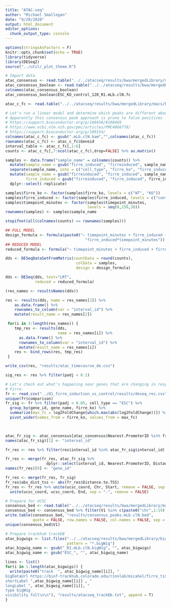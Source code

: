 ```yaml
---
title: "ATAC-seq"
author: "Michael Smallegan"
date: "9/29/2020"
output: html_document
editor_options: 
  chunk_output_type: console
---
```


```r
options(stringsAsFactors = F)
knitr::opts_chunk$set(echo = TRUE)
library(tidyverse)
library(DESeq2)
source("../util/_plot_theme.R")
```

```r
# Import data
atac_consensus <- read.table("../../atacseq/results/bwa/mergedLibrary/macs/broadPeak/consensus/consensus_peaks.mLb.clN.annotatePeaks.txt", sep = "\t", header = T)
atac_consensus_boolean <- read.table("../../atacseq/results/bwa/mergedLibrary/macs/broadPeak/consensus/consensus_peaks.mLb.clN.boolean.annotatePeaks.txt", sep = "\t", header = T)
colnames(atac_consensus_boolean)
atac_consensus_boolean$ESC_KO_control_120_R1.mLb.clN.fc

atac_c_fc <- read.table("../../atacseq/results/bwa/mergedLibrary/macs/broadPeak/consensus/consensus_peaks.mLb.clN.featureCounts.txt", skip = 1, sep = "\t", header = T)

```

```r
# Let's run a linear model and determine which peaks are different about
# Apparently this consensus peak approach is prone to false positives
# https://support.bioconductor.org/p/108458/#108469
# https://www.ncbi.nlm.nih.gov/pmc/articles/PMC4066778/
# https://support.bioconductor.org/p/109154/
colnames(atac_c_fc) <- gsub(".mLb.clN.bam","",colnames(atac_c_fc))
rownames(atac_c_fc) <- atac_c_fc$Geneid
interval_table <- atac_c_fc[,1:6]
counts <- atac_c_fc[,7:ncol(atac_c_fc),drop=FALSE] %>% as.matrix()

samples <- data.frame("sample_name" = colnames(counts)) %>%
  mutate(sample_name = gsub("firre_induced", "firreinduced", sample_name)) %>%
  separate(sample_name, into = c("cell_type", "firre_ko", "firre_induced", "timepoint_minutes", "replicate"), remove = FALSE) %>%
  mutate(sample_name = gsub("firreinduced", "firre_induced", sample_name),
         firre_induced = gsub("firreinduced", "firre_induced", firre_induced)) %>%
  dplyr::select(-replicate)

samples$firre_ko <- factor(samples$firre_ko, levels = c("WT", "KO"))
samples$firre_induced <- factor(samples$firre_induced, levels = c("control", "firre_induced"))
samples$timepoint_minutes <- factor(samples$timepoint_minutes, 
                                    levels = seq(0,150,30))
rownames(samples) <- samples$sample_name

stopifnot(all(colnames(counts) == rownames(samples)))


```

```r
## FULL MODEL
design_formula <- formula(paste0("~ timepoint_minutes + firre_induced + firre_ko +",
                                   "firre_induced*timepoint_minutes"))
## REDUCED MODEL
reduced_formula <- formula("~ timepoint_minutes + firre_induced + firre_ko")

dds <- DESeqDataSetFromMatrix(countData = round(counts), 
                               colData = samples, 
                               design = design_formula)

dds <- DESeq(dds, test="LRT", 
             reduced = reduced_formula)

(res_names <- resultsNames(dds))

res <- results(dds, name = res_names[2]) %>% 
    as.data.frame() %>%
    rownames_to_column(var = "interval_id") %>%
    mutate(result_name = res_names[2]) 

 for(i in 3:length(res_names)) {
    tmp_res <- results(dds, 
                       name = res_names[i]) %>%
      as.data.frame() %>%
      rownames_to_column(var = "interval_id") %>%
      mutate(result_name = res_names[i]) 
    res <- bind_rows(res, tmp_res)
 }

write_csv(res, "results/atac_timecourse_de.csv")

sig_res <- res %>% filter(padj < 0.1)
```


```r
# Let's check out what's happening near genes that are changing in response to 
# Firre. 
fr <- read_csv("../01_firre_induction_vs_control/results/deseq_res.csv")
unique(fr$comparison)
fr_sig <- fr %>% filter(padj < 0.05, cell_type == "ESC") %>%
  group_by(gene_id, gene_name, firre_ko) %>%
  summarize(max_fc = log2FoldChange[which.max(abs(log2FoldChange))]) %>%
  pivot_wider(names_from = firre_ko, values_from = max_fc)

 

atac_fr_sig <- atac_consensus[atac_consensus$Nearest.PromoterID %in% fr_sig$gene_id,]
names(atac_fr_sig)[1] <- "interval_id"

fr_res <- res %>% filter(res$interval_id %in% atac_fr_sig$interval_id)

fr_res <- merge(fr_res, atac_fr_sig %>% 
                  dplyr::select(interval_id, Nearest.PromoterID, Distance.to.TSS, Chr, Start, End))
names(fr_res)[9] <- "gene_id"

fr_res <- merge(fr_res, fr_sig)
fr_res$abs_dist_tss <- abs(fr_res$Distance.to.TSS)
fr_res <- fr_res %>% unite(ucsc_coord, Chr, Start, remove = FALSE, sep = ":") %>%
  unite(ucsc_coord, ucsc_coord, End, sep = "-", remove = FALSE)
```

```r
# Prepare for UCSC
consensus_bed <- read.table("../../atacseq/results/bwa/mergedLibrary/macs/broadPeak/consensus/consensus_peaks.mLb.clN.bed")
consensus_bed <- consensus_bed %>% filter(V1 %in% c(paste0("chr",1:19), "chrM", "chrX", "chrY"))
write.table(consensus_bed, "results/consensus_peaks.mLb.clN.bed", 
            quote = FALSE, row.names = FALSE, col.names = FALSE, sep = "\t")
unique(consensus_bed$V1)

# Prepare trackhub trackDB
atac_bigwigs <- list.files("../../atacseq/results/bwa/mergedLibrary/bigwig/",
                           pattern = "*.bigWig")
atac_bigwig_name <- gsub("_R1.mLb.clN.bigWig", "", atac_bigwigs)
atac_bigwig_name <- gsub("ESC_", "", atac_bigwig_name)

lines <- list()
for(i in 1:length(atac_bigwigs)) {
  write(paste0("track  ", atac_bigwig_name[[i]], "
bigDataUrl https://biof-trackhub.colorado.edu/rinnlab/micahel/firre_timecourse/firre_atacseq/", atac_bigwigs[[i]], "
shortLabel ",atac_bigwig_name[[i]] , "
longLabel ", atac_bigwig_name[[i]], "
type bigWig
visibility full\n\n"), "results/atacseq_trackDb.txt", append = T)
}

```



